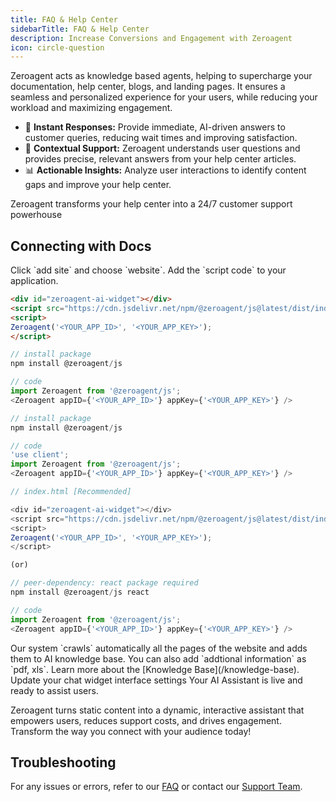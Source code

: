 ```yaml
---
title: FAQ & Help Center
sidebarTitle: FAQ & Help Center
description: Increase Conversions and Engagement with Zeroagent
icon: circle-question
---
```


Zeroagent acts as knowledge based agents, helping to supercharge your documentation, help center, blogs, and landing pages. It ensures a seamless and personalized experience for your users, while reducing your workload and maximizing engagement. 

- 🤝 **Instant Responses:** Provide immediate, AI-driven answers to customer queries, reducing wait times and improving satisfaction.
- 🎯 **Contextual Support:** Zeroagent understands user questions and provides precise, relevant answers from your help center articles.
- 📊 **Actionable Insights:** Analyze user interactions to identify content gaps and improve your help center.

Zeroagent transforms your help center into a 24/7 customer support powerhouse

## Connecting with Docs 

<Steps>
  <Step title="🛠️ Select site">
     Click `add site` and choose `website`. 
  </Step>
  <Step title="🔑 Embed SDK">
    Add the `script code` to your application. 

 <CodeGroup>

```html HTML
<div id="zeroagent-ai-widget"></div>
<script src="https://cdn.jsdelivr.net/npm/@zeroagent/js@latest/dist/index.js"></script>
<script>
Zeroagent('<YOUR_APP_ID>', '<YOUR_APP_KEY>');
</script>
```

```js React
// install package
npm install @zeroagent/js

// code
import Zeroagent from '@zeroagent/js';
<Zeroagent appID={'<YOUR_APP_ID>'} appKey={'<YOUR_APP_KEY>'} />
```

```js Next
// install package
npm install @zeroagent/js

// code
'use client';
import Zeroagent from '@zeroagent/js';
<Zeroagent appID={'<YOUR_APP_ID>'} appKey={'<YOUR_APP_KEY>'} />
```

```js Vue
// index.html [Recommended]

<div id="zeroagent-ai-widget"></div>
<script src="https://cdn.jsdelivr.net/npm/@zeroagent/js@latest/dist/index.js"></script>
<script>
Zeroagent('<YOUR_APP_ID>', '<YOUR_APP_KEY>');
</script>

(or)

// peer-dependency: react package required
npm install @zeroagent/js react

// code
import Zeroagent from '@zeroagent/js';
<Zeroagent appID={'<YOUR_APP_ID>'} appKey={'<YOUR_APP_KEY>'} />
```

</CodeGroup>
 
  </Step>
  <Step title="🗂️ Knowledge Base"> 
  Our system `crawls` automatically all the pages of the website and adds them to AI knowledge base. You can also add `addtional information` as `pdf, xls`.

   <Note>
    Learn more about the [Knowledge Base](/knowledge-base).
    </Note>

  </Step>

  <Step title="⚙️ Chat Setting"> 
  Update your chat widget interface settings
  </Step>

   <Step title="✅ AI Assistant is Live"> 
  Your AI Assistant is live and ready to assist users.
  </Step>
</Steps>

Zeroagent turns static content into a dynamic, interactive assistant that empowers users, reduces support costs, and drives engagement. Transform the way you connect with your audience today!
 
## Troubleshooting

For any issues or errors, refer to our [FAQ](/materials/change-logs) or contact our [Support Team](mailto:support@zeroagent.io?subject=Feedback).
